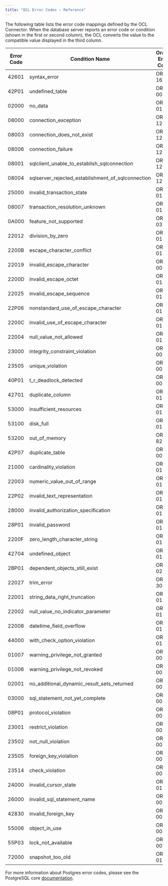 ```yaml
---
title: "OCL Error Codes – Reference"
---
```


<div id="ocl_error_codes_reference" class="registered_link"></div>


The following table lists the error code mappings defined by the OCL Connector. When the database server reports an error code or condition (shown in the first or second column), the OCL converts the value to the compatible value displayed in the third column.

| Error Code | Condition Name                                        | Oracle Error Code |
|------------|-------------------------------------------------------|-------------------|
| 42601      | syntax\_error                                         | ORA-16945         |
| 42P01      | undefined\_table                                      | ORA-00942         |
| 02000      | no\_data                                              | ORA-01403         |
| 08000      | connection\_exception                                 | ORA-12545         |
| 08003      | connection\_does\_not\_exist                          | ORA-12545         |
| 08006      | connection\_failure                                   | ORA-12545         |
| 08001      | sqlclient\_unable\_to\_establish\_sqlconnection       | ORA-12545         |
| 08004      | sqlserver\_rejected\_establishment\_of\_sqlconnection | ORA-12545         |
| 25000      | invalid\_transaction\_state                           | ORA-01453         |
| 08007      | transaction\_resolution\_unknown                      | ORA-01453         |
| 0A000      | feature\_not\_supported                               | ORA-03001         |
| 22012      | division\_by\_zero                                    | ORA-01476         |
| 2200B      | escape\_character\_conflict                           | ORA-01424         |
| 22019      | invalid\_escape\_character                            | ORA-00911         |
| 2200D      | invalid\_escape\_octet                                | ORA-01424         |
| 22025      | invalid\_escape\_sequence                             | ORA-01424         |
| 22P06      | nonstandard\_use\_of\_escape\_character               | ORA-01424         |
| 2200C      | invalid\_use\_of\_escape\_character                   | ORA-01424         |
| 22004      | null\_value\_not\_allowed                             | ORA-01400         |
| 23000      | integrity\_constraint\_violation                      | ORA-00001         |
| 23505      | unique\_violation                                     | ORA-00001         |
| 40P01      | t\_r\_deadlock\_detected                              | ORA-00060         |
| 42701      | duplicate\_column                                     | ORA-01430         |
| 53000      | insufficient\_resources                               | ORA-01659         |
| 53100      | disk\_full                                            | ORA-01659         |
| 53200      | out\_of\_memory                                       | ORA-82100         |
| 42P07      | duplicate\_table                                      | ORA-00955         |
| 21000      | cardinality\_violation                                | ORA-01427         |
| 22003      | numeric\_value\_out\_of\_range                        | ORA-01426         |
| 22P02      | invalid\_text\_representation                         | ORA-01858         |
| 28000      | invalid\_authorization\_specification                 | ORA-01017         |
| 28P01      | invalid\_password                                     | ORA-01017         |
| 2200F      | zero\_length\_character\_string                       | ORA-01425         |
| 42704      | undefined\_object                                     | ORA-01418         |
| 2BP01      | dependent\_objects\_still\_exist                      | ORA-02429         |
| 22027      | trim\_error                                           | ORA-30001         |
| 22001      | string\_data\_right\_truncation                       | ORA-01401         |
| 22002      | null\_value\_no\_indicator\_parameter                 | ORA-01405         |
| 22008      | datetime\_field\_overflow                             | ORA-01800         |
| 44000      | with\_check\_option\_violation                        | ORA-01402         |
| 01007      | warning\_privilege\_not\_granted                      | ORA-00000         |
| 01006      | warning\_privilege\_not\_revoked                      | ORA-00000         |
| 02001      | no\_additional\_dynamic\_result\_sets\_returned       | ORA-00000         |
| 03000      | sql\_statement\_not\_yet\_complete                    | ORA-00000         |
| 08P01      | protocol\_violation                                   | ORA-00000         |
| 23001      | restrict\_violation                                   | ORA-00000         |
| 23502      | not\_null\_violation                                  | ORA-00000         |
| 23505      | foreign\_key\_violation                               | ORA-00000         |
| 23514      | check\_violation                                      | ORA-00000         |
| 24000      | invalid\_cursor\_state                                | ORA-01001         |
| 26000      | invalid\_sql\_statement\_name                         | ORA-00000         |
| 42830      | invalid\_foreign\_key                                 | ORA-00000         |
| 55006      | object\_in\_use                                       | ORA-00000         |
| 55P03      | lock\_not\_available                                  | ORA-00054         |
| 72000      | snapshot\_too\_old                                    | ORA-01555         |

For more information about Postgres error codes, please see the PostgreSQL core [documentation](https://www.postgresql.org/docs/12/static/errcodes-appendix.html).
